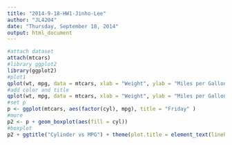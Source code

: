 ```yaml
---
title: "2014-9-18-HW1-Jinho-Lee"
author: "JL4204"
date: "Thursday, September 18, 2014"
output: html_document
---
```


```r
#attach dataset
attach(mtcars) 
#library ggplot2
library(ggplot2)
#plot1
qplot(wt, mpg, data = mtcars, xlab = "Weight", ylab = "Miles per Gallon")
#add color and title
qplot(wt, mpg, data = mtcars, xlab = "Weight", ylab = "Miles per Gallon", color = cyl, main = "Weight vs MPG", size = hp)
#set p
p <- ggplot(mtcars, aes(factor(cyl), mpg), title = "Friday" )
#more 
p2 <- p + geom_boxplot(aes(fill = cyl))
#boxplot
p2 + ggtitle("Cylinder vs MPG") + theme(plot.title = element_text(lineheight=.8, face="bold"))
```
 